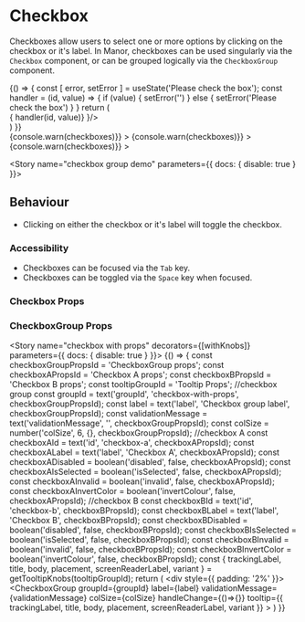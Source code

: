 
<Meta title="Components/Checkbox" component={Checkbox} />

# Checkbox

Checkboxes allow users to select one or more options by clicking on the checkbox or it's label. In Manor, checkboxes can
be used singularly via the `Checkbox` component, or can be grouped logically via the `CheckboxGroup` component.

<Preview>
  <Story name="checkbox">
    {() => {
      const [ error, setError ] = useState('Please check the box');
      const handler = (id, value) => {
        if (value) {
          setError('')
        } else {
          setError('Please check the box')
        }
      }
      return (
        <div style={{ padding: '2%' }}>
          <Container>
            <Row>
              <Column cols={4}>
                <Checkbox id="chk1" label="A checkbox" trackingLabel="A checkbox" />
                <Checkbox id="chk2" label="A selected checkbox" trackingLabel="A selected checkbox" isSelected />
              </Column>
              <Column cols={4}>
                <Checkbox id="chk3" label="A prefilled checkbox" trackingLabel="A prefilled checkbox" prefillValue />
                <Checkbox id="chk4" label="An errored checkbox" trackingLabel="An errored checkbox" validationMessage={error} handleChange={(id, value) => { handler(id, value)} }/>
              </Column>
              <Column cols={4}>
                <Checkbox id="chk5" label="A disabled checkbox" trackingLabel="A disabled checkbox" disabled />
              </Column>
            </Row>
          </Container>
        </div>
      )
    }}
  </Story>
</Preview>

<Preview>
  <Story name="checkbox group">
    <div style={{ padding: '2%' }}>
      <Container>
        <Row>
          <Column>
            <CheckboxGroup
              label="Checkbox group example"
              tooltip={{ trackingLabel: 'checkbox group example tooltip', title: 'Checkbox group', body: 'This is a tooltip for the checkbox group' }}
              groupId="group-1"
              colSize={12}
              handleChange={(checkboxes) => {console.warn(checkboxes)}}
            >
              <Checkbox id="A-1" label="One" trackingLabel="One" />
              <Checkbox id="A-2" label="Two" trackingLabel="Two" />
              <Checkbox id="A-3" label="Three" trackingLabel="Three" />
            </CheckboxGroup>
             <CheckboxGroup
              label="Another checkbox group example"
              tooltip={{ trackingLabel: 'another checkbox group example tooltip', title: 'Checkbox group', body: 'This is a tooltip for the checkbox group' }}
              groupId="group-2"
              colSize={12}
              handleChange={(checkboxes) => {console.warn(checkboxes)}}
            >
              <Checkbox id="x-1" label="One" trackingLabel="One" />
              <Checkbox id="x-2" label="Two" trackingLabel="Two" />
              <Checkbox id="x-3" label="Three" trackingLabel="Three" />
              <Checkbox id="x-4" label="Four" trackingLabel="Four" />
            </CheckboxGroup>
          </Column>
        </Row>
      </Container>
    </div>
  </Story>
</Preview>

<Preview>
  <Story name="boxed checkbox group">
    <div style={{ padding: '2%' }}>
      <Container>
        <Row>
          <Column>
             <CheckboxGroup
              label="Checkbox group example with boxed variant"
              tooltip={{ trackingLabel: 'checkbox group example boxed tooltip', title: 'Checkbox group', body: 'This is a tooltip for the checkbox group' }}
              groupId="group-2"
              colSize={12}
              handleChange={(checkboxes) => {console.warn(checkboxes)}}
            >
              <Checkbox disabled="true" id="b-1" label="One - disabled" trackingLabel="One - disabled" variant="boxed" />
              <Checkbox id="b-2" image={sergei} label="Two with an image" trackingLabel="Two with an image" variant="boxed" />
              <Checkbox id="b-3" label="Three" trackingLabel="Three" variant="boxed" />
              <Checkbox id="b-4" label="This is a very long label. This is a very long label. This is a very long label. This is a very long label. This is a very long label. This is a very long label. This is a very long label. This is a very long label. This is a very long label."  trackingLabel="This is a very long label." variant="boxed"/>
            </CheckboxGroup>
          </Column>
        </Row>
      </Container>
    </div>
  </Story>
</Preview>

<Story name="checkbox group demo" parameters={{ docs: { disable: true } }}>
  <div style={{ padding: '2%'}}>
     <CheckboxGroupView />
  </div>
</Story>

## Behaviour

* Clicking on either the checkbox or it's label will toggle the checkbox.

### Accessibility
* Checkboxes can be focused via the `Tab` key.
* Checkboxes can be toggled via the `Space` key when focused.

### Checkbox Props

<Props of={Checkbox} />

### CheckboxGroup Props

<Props of={CheckboxGroup} />

<Story name="checkbox with props" decorators={[withKnobs]} parameters={{ docs: { disable: true } }}>
  {() => {
    const checkboxGroupPropsId = 'CheckboxGroup props';
    const checkboxAPropsId = 'Checkbox A props';
    const checkboxBPropsId = 'Checkbox B props';
    const tooltipGroupId = 'Tooltip Props';
    //checkbox group
    const groupId = text('groupId', 'checkbox-with-props', checkboxGroupPropsId);
    const label = text('label', 'Checkbox group label', checkboxGroupPropsId);
    const validationMessage = text('validationMessage', '', checkboxGroupPropsId);
    const colSize = number('colSize', 6, {}, checkboxGroupPropsId);
    //checkbox A
    const checkboxAId = text('id', 'checkbox-a', checkboxAPropsId);
    const checkboxALabel = text('label', 'Checkbox A', checkboxAPropsId);
    const checkboxADisabled = boolean('disabled', false, checkboxAPropsId);
    const checkboxAIsSelected = boolean('isSelected', false, checkboxAPropsId);
    const checkboxAInvalid = boolean('invalid', false, checkboxAPropsId);
    const checkboxAInvertColor = boolean('invertColour', false, checkboxAPropsId);
   //checkbox B
    const checkboxBId = text('id', 'checkbox-b', checkboxBPropsId);
    const checkboxBLabel = text('label', 'Checkbox B', checkboxBPropsId);
    const checkboxBDisabled = boolean('disabled', false, checkboxBPropsId);
    const checkboxBIsSelected = boolean('isSelected', false, checkboxBPropsId);
    const checkboxBInvalid = boolean('invalid', false, checkboxBPropsId);
    const checkboxBInvertColor = boolean('invertColour', false, checkboxBPropsId);
    const { trackingLabel, title, body, placement, screenReaderLabel, variant } = getTooltipKnobs(tooltipGroupId);
    return (
      <div style={{ padding: '2%' }}>
        <CheckboxGroup
          groupId={groupId}
          label={label}
          validationMessage={validationMessage}
          colSize={colSize}
          handleChange={()=>{}}
          tooltip={{
            trackingLabel,
            title,
            body,
            placement,
            screenReaderLabel,
            variant
          }}
        >
          <Checkbox id={checkboxAId} label={checkboxALabel} trackingLabel={checkboxALabel} disabled={checkboxADisabled} isSelected={checkboxAIsSelected} invalid={checkboxAInvalid} invertColour={checkboxAInvertColor} />
          <Checkbox id={checkboxBId} label={checkboxBLabel} trackingLabel={checkboxBLabel} disabled={checkboxBDisabled} isSelected={checkboxBIsSelected} invalid={checkboxBInvalid} invertColour={checkboxBInvertColor} />
        </CheckboxGroup>
      </div>
    )
  }}
</Story>
